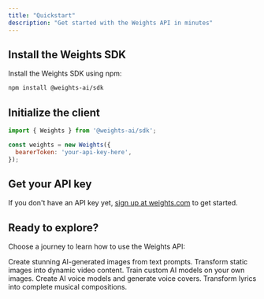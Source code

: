 ```yaml
---
title: "Quickstart"
description: "Get started with the Weights API in minutes"
---
```


## Install the Weights SDK

Install the Weights SDK using npm:

```bash
npm install @weights-ai/sdk
```

## Initialize the client

```javascript
import { Weights } from '@weights-ai/sdk';

const weights = new Weights({
  bearerToken: 'your-api-key-here',
});
```

## Get your API key

If you don't have an API key yet, [sign up at weights.com](https://www.weights.com/weights-api) to get started.

## Ready to explore?

Choose a journey to learn how to use the Weights API:

<Columns cols={2}>
  <Card
    title="Image Generation"
    icon="image"
    href="/examples/image-generation-journey"
  >
    Create stunning AI-generated images from text prompts.
  </Card>
  <Card
    title="Video Generation"
    icon="video"
    href="/examples/video-generation-journey"
  >
    Transform static images into dynamic video content.
  </Card>
  <Card
    title="LoRA Training"
    icon="brain"
    href="/examples/lora-training-journey"
  >
    Train custom AI models on your own images.
  </Card>
  <Card
    title="Voice Models & Covers"
    icon="microphone"
    href="/examples/rvc-voice-journey"
  >
    Create AI voice models and generate voice covers.
  </Card>
  <Card
    title="Song Generation"
    icon="music"
    href="/examples/song-generation-journey"
  >
    Transform lyrics into complete musical compositions.
  </Card>
</Columns> 